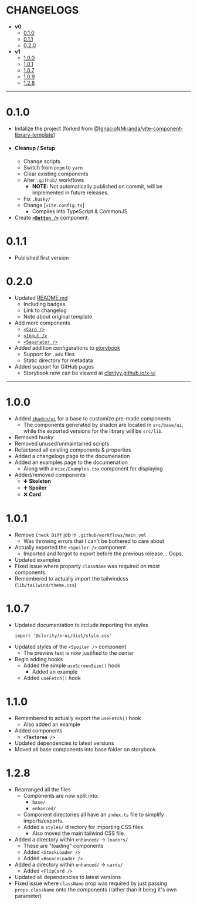 
<Meta title="Changelogs" />

# CHANGELOGS

- **v0**
  - [0.1.0](#010)
  - [0.1.1](#011)
  - [0.2.0](#020)
- **v1**
  - [1.0.0](#100)
  - [1.0.1](#101)
  - [1.0.7](#107)
  - [1.0.9](#109)
  - [1.2.8](#128)

---

# 0.1.0

- Initalize the project (forked from [@IgnacioNMiranda/vite-component-library-template](https://github.com/IgnacioNMiranda/vite-component-library-template))
- #### Cleanup / Setup
  - Change scripts
  - Switch from `pnpm` to `yarn`
  - Clear existing components
  - Alter `.github/` workflows
    - **NOTE:** Not automatically published on commit, will be implemented in future releases.
  - Fix `.husky/`
  - Change [`vite.config.ts`]
    - Compiles into TypeScript & CommonJS
- Create [**`<Button />`**](./src/lib/components/button/index.tsx) component.

# 0.1.1

- Published first version

# 0.2.0

- Updated [README.md](/README.md)
  - Including badges
  - Link to changelog
  - Note about original template
- Add more components
  - [`<Card />`](./src/lib/components/card/index.tsx)
  - [`<Input />`](./src/lib/components/input/index.tsx)
  - [`<Separator />`](./src/lib/components/separator/index.tsx)
- Added addition configurations to [storybook](https://storybook.js.org/)
  - Support for `.mdx` files
  - Static directory for metadata
- Added support for GitHub pages
  - Storybook now can be viewed at [clxrityy.github.io/x-ui](https://clxrityy.github.io/x-ui/)

---

# 1.0.0

- Added [`shadcn/ui`](https://ui.shadcn.com/) for a base to customize pre-made components
  - The components generated by shadcn are located in `src/base/ui`, while the exported versions for the library will be `src/lib`.
- Removed husky
- Removed unused/unmaintained scripts
- Refactored all existing components & properties
- Added a changelogs page to the documenation
- Added an examples page to the documenation
  - Along with a `misc/Examples.tsx` component for displaying
- Added/removed components
  - ➕ **Skeleton**
  - ➕ **Spoiler**
  - ❌ **Card**

# 1.0.1

- Remove `Check Diff` job in `.github/workflows/main.yml`
  - Was throwing errors that I can't be bothered to care about
- Actually exported the `<Spoiler />` component
  - Imported and forgot to export before the previous release... Oops.
- Updated examples
- Fixed issue where property `className` was required on most components.
- Remembered to actually import the tailwindcss (`lib/tailwind/theme.css`)

# 1.0.7

- Updated documentation to include importing the styles
  ```tsx
  import '@clxrity/x-ui/dist/style.css'
  ```
- Updated styles of the `<Spoiler />` component
  - The preview text is now justified to the center
- Begin adding hooks
  - Added the simple `useScreenSize()` hook
    - Added an example
  - Added `useFetch()` hook

# 1.1.0

- Remembered to actually export the `useFetch()` hook
  - Also added an example
- Added components
  - **`<Textarea />`**
- Updated dependencies to latest versions
- Moved all base components into base folder on storybook

# 1.2.8

- Rearranged all the files
  - Components are now split into:
    - `base/`
    - `enhanced/`
  - Component directories all have an `index.ts` file to simplify imports/exports.
  - Added a `styles/` directory for importing CSS files.
    - Also moved the main tailwind CSS file.
- Added a directory within `enhanced/` -> `loaders/`
  - These are "loading" components
  - Added `<StackLoader />`
  - Added `<BounceLoader />`
- Added a directory within `enhanced/` -> `cards/`
  - Added `<FlipCard />`
- Updated all dependencies to latest versions
- Fixed issue where `className` prop was required by just passing `props.className` onto the components (rather than it being it's own parameter)
